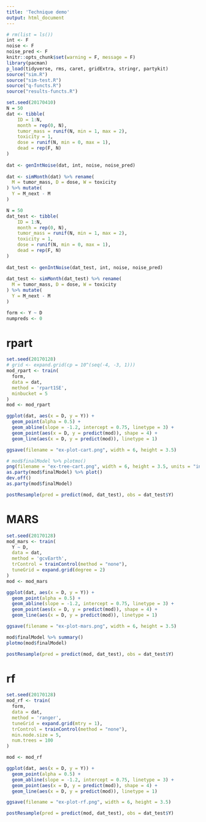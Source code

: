 ```yaml
---
title: 'Technique demo'
output: html_document
---
```


```r
# rm(list = ls())
int <- F
noise <- F
noise_pred <- F
knitr::opts_chunk$set(warning = F, message = F)
library(pacman)
p_load(tidyverse, rms, caret, gridExtra, stringr, partykit)
source("sim.R")
source("sim-test.R")
source("q-functs.R")
source("results-functs.R")
```


```r
set.seed(20170410)
N = 50
dat <- tibble(
    ID = 1:N,
    month = rep(0, N),
    tumor_mass = runif(N, min = 1, max = 2),
    toxicity = 1,
    dose = runif(N, min = 0, max = 1),
    dead = rep(F, N)
)
  
dat <- genIntNoise(dat, int, noise, noise_pred)
  
dat <- simMonth(dat) %>% rename(
  M = tumor_mass, D = dose, W = toxicity
) %>% mutate(
  Y = M_next - M
)

N = 50
dat_test <- tibble(
    ID = 1:N,
    month = rep(0, N),
    tumor_mass = runif(N, min = 1, max = 2),
    toxicity = 1,
    dose = runif(N, min = 0, max = 1),
    dead = rep(F, N)
)
  
dat_test <- genIntNoise(dat_test, int, noise, noise_pred)
  
dat_test <- simMonth(dat_test) %>% rename(
  M = tumor_mass, D = dose, W = toxicity
) %>% mutate(
  Y = M_next - M
)
```


```r
form <- Y ~ D 
numpreds <- 0
```

# rpart
```r
set.seed(20170128)
# grid <- expand.grid(cp = 10^(seq(-4, -3, 1)))
mod_rpart <- train(
  form,
  data = dat,
  method = 'rpart1SE',
  minbucket = 5
)
mod <- mod_rpart

ggplot(dat, aes(x = D, y = Y)) +
  geom_point(alpha = 0.5) +
  geom_abline(slope = -1.2, intercept = 0.75, linetype = 3) +
  geom_point(aes(x = D, y = predict(mod)), shape = 4) +
  geom_line(aes(x = D, y = predict(mod)), linetype = 1)

ggsave(filename = "ex-plot-cart.png", width = 6, height = 3.5)

# mod$finalModel %>% plotmo()
png(filename = "ex-tree-cart.png", width = 6, height = 3.5, units = "in", res = 300, pointsize = 10)
as.party(mod$finalModel) %>% plot()
dev.off()
as.party(mod$finalModel)

postResample(pred = predict(mod, dat_test), obs = dat_test$Y)
```

# MARS
```r
set.seed(20170128)
mod_mars <- train(
  Y ~ D,
  data = dat,
  method = 'gcvEarth',
  trControl = trainControl(method = "none"),
  tuneGrid = expand.grid(degree = 2)
)
mod <- mod_mars

ggplot(dat, aes(x = D, y = Y)) +
  geom_point(alpha = 0.5) +
  geom_abline(slope = -1.2, intercept = 0.75, linetype = 3) +
  geom_point(aes(x = D, y = predict(mod)), shape = 4) +
  geom_line(aes(x = D, y = predict(mod)), linetype = 1)

ggsave(filename = "ex-plot-mars.png", width = 6, height = 3.5)

mod$finalModel %>% summary()
plotmo(mod$finalModel)

postResample(pred = predict(mod, dat_test), obs = dat_test$Y)
```

# rf
```r
set.seed(20170128)
mod_rf <- train(
  form,
  data = dat,
  method = 'ranger',
  tuneGrid = expand.grid(mtry = 1),
  trControl = trainControl(method = "none"),
  min.node.size = 5,
  num.trees = 100
)

mod <- mod_rf

ggplot(dat, aes(x = D, y = Y)) +
  geom_point(alpha = 0.5) +
  geom_abline(slope = -1.2, intercept = 0.75, linetype = 3) +
  geom_point(aes(x = D, y = predict(mod)), shape = 4) +
  geom_line(aes(x = D, y = predict(mod)), linetype = 1)

ggsave(filename = "ex-plot-rf.png", width = 6, height = 3.5)

postResample(pred = predict(mod, dat_test), obs = dat_test$Y)
```
